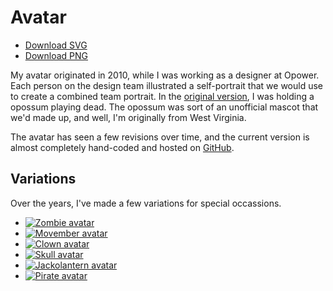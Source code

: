 

# Avatar

<Avatar size={256} />

- [Download SVG](/avatar.svg)
- [Download PNG](/avatar.png)

My avatar originated in 2010, while I was working as a designer at Opower.
Each person on the design team illustrated a self-portrait that we would use to create a combined team portrait.
In the [original version](https://dribbble.com/shots/19382-Jackson-a-opossum), I was holding a opossum playing dead.
The opossum was sort of an unofficial mascot that we'd made up, and well, I'm originally from West Virginia.

The avatar has seen a few revisions over time, and the current version is almost completely hand-coded and hosted on [GitHub](https://github.com/ZvezdocheTag/avatar).

## Variations

Over the years, I've made a few variations for special occassions.

<List>

- [![Zombie avatar](https://cdn.dribbble.com/users/2014/screenshots/70366/shot_1288047392.png)](https://dribbble.com/shots/70366-Getting-in-the-spirit)
- [![Movember avatar](https://cdn.dribbble.com/users/2014/screenshots/84535/shot_1291146895.png)](https://dribbble.com/shots/84535-In-case-you-didn-t-notice)
- [![Clown avatar](https://cdn.dribbble.com/users/2014/screenshots/3036929/balloonanimals.png)](https://dribbble.com/shots/3036929-Free-candy)
- [![Skull avatar](https://cdn.dribbble.com/users/2014/screenshots/283105/tistheseason.png)](https://dribbble.com/shots/283105-Tis-the-Season)
- [![Jackolantern avatar](https://cdn.dribbble.com/users/2014/screenshots/751505/jackolantern.png)](https://dribbble.com/shots/751505-Ermah-gourd-Jack-O-Lantern)
- [![Pirate avatar](https://cdn.dribbble.com/users/2014/screenshots/270423/arg.png)](https://dribbble.com/shots/270423-Arg)

</List>
